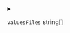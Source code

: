 
<details>
<summary>

`valuesFiles`  <span class="config-field-type">string[]</span> 

</summary>

ValuesFiles are additional files that hold values for deploying this chart

</details>
